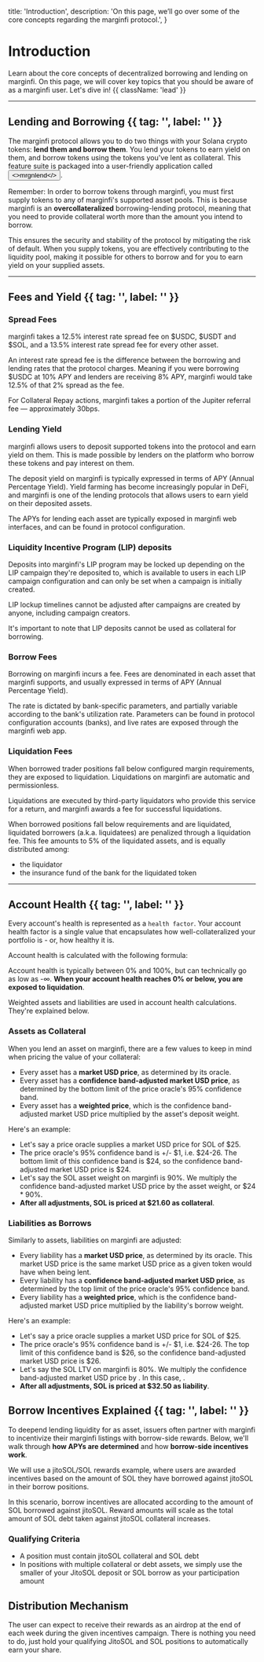 

  title: 'Introduction',
  description:
    'On this page, we’ll go over some of the core concepts regarding the marginfi protocol.',
}

# Introduction

Learn about the core concepts of decentralized borrowing and lending on marginfi. On this page, we will cover key topics that you should be aware of as a marginfi user. Let's dive in! {{ className: 'lead' }}

---

## Lending and Borrowing {{ tag: '', label: '' }}

The marginfi protocol allows you to do two things with your Solana crypto tokens: **lend them and borrow them**. You lend your tokens to earn yield on them, and borrow tokens using the tokens you've lent as collateral. This feature suite is packaged into a user-friendly application called <Button href="https://app.marginfi.com/" variant="text"><>mrgnlend</></Button>.

Remember: In order to borrow tokens through marginfi, you must first supply tokens to any of marginfi's supported asset pools. This is because marginfi is an **overcollateralized** borrowing-lending protocol, meaning that you need to provide collateral worth more than the amount you intend to borrow.

This ensures the security and stability of the protocol by mitigating the risk of default. When you supply tokens, you are effectively contributing to the liquidity pool, making it possible for others to borrow and for you to earn yield on your supplied assets.

---

## Fees and Yield {{ tag: '', label: '' }}

### Spread Fees

marginfi takes a 12.5% interest rate spread fee on $USDC, $USDT and $SOL, and a 13.5% interest rate spread fee for every other asset.

An interest rate spread fee is the difference between the borrowing and lending rates that the protocol charges. Meaning if you were borrowing $USDC at 10% APY and lenders are receiving 8% APY, marginfi would take 12.5% of that 2% spread as the fee.

For Collateral Repay actions, marginfi takes a portion of the Jupiter referral fee — approximately 30bps.

### Lending Yield

marginfi allows users to deposit supported tokens into the protocol and earn yield on them. This is made possible by lenders on the platform who borrow these tokens and pay interest on them.

The deposit yield on marginfi is typically expressed in terms of APY (Annual Percentage Yield). Yield farming has become increasingly popular in DeFi, and marginfi is one of the lending protocols that allows users to earn yield on their deposited assets.

The APYs for lending each asset are typically exposed in marginfi web interfaces, and can be found in protocol configuration.

### Liquidity Incentive Program (LIP) deposits

Deposits into marginfi's LIP program may be locked up depending on the LIP campaign they're deposited to, which is available to users in each LIP campaign configuration and can only be set when a campaign is initially created.

LIP lockup timelines cannot be adjusted after campaigns are created by anyone, including campaign creators.

It's important to note that LIP deposits cannot be used as collateral for borrowing.

### Borrow Fees

Borrowing on marginfi incurs a fee. Fees are denominated in each asset that marginfi supports, and usually expressed in terms of APY (Annual Percentage Yield).

The rate is dictated by bank-specific parameters, and partially variable according to the bank's utilization rate. Parameters can be found in protocol configuration accounts (banks), and live rates are exposed through the marginfi web app.

### Liquidation Fees

When borrowed trader positions fall below configured margin requirements, they are exposed to liquidation. Liquidations on marginfi are automatic and permissionless.

Liquidations are executed by third-party liquidators who provide this service for a return, and marginfi awards a fee for successful liquidations.

When borrowed positions fall below requirements and are liquidated, liquidated borrowers (a.k.a. liquidatees) are penalized through a liquidation fee. This fee amounts to 5% of the liquidated assets, and is equally distributed among:
  * the liquidator
  * the insurance fund of the bank for the liquidated token 

---

## Account Health {{ tag: '', label: '' }}

Every account's health is represented as a `health factor`. Your account health factor is a single value that encapsulates how well-collateralized your portfolio is - or, how healthy it is.

Account health is calculated with the following formula:

<ImageComponent
  src={AssetsAndLiabilities}
  width={700}
  height={700}
  alt="Assets And Liabilities"
/>

Account health is typically between 0% and 100%, but can technically go as low as -∞. **When your account health reaches 0% or below, you are exposed to liquidation**.

<Note>
  Weighted assets and liabilities are used in account health calculations.
  They're explained below.
</Note>

### Assets as Collateral

When you lend an asset on marginfi, there are a few values to keep in mind when pricing the value of your collateral:

- Every asset has a **market USD price**, as determined by its oracle.
- Every asset has a **confidence band-adjusted market USD price**, as determined by the bottom limit of the price oracle's 95% confidence band.
- Every asset has a **weighted price**, which is the confidence band-adjusted market USD price multiplied by the asset's deposit weight.

Here's an example:

- Let's say a price oracle supplies a market USD price for SOL of $25.
- The price oracle's 95% confidence band is +/- $1, i.e. $24-26. The bottom limit of this confidence band is $24, so the confidence band-adjusted market USD price is $24.
- Let's say the SOL asset weight on marginfi is 90%. We multiply the confidence band-adjusted market USD price by the asset weight, or $24 \* 90%.
- **After all adjustments, SOL is priced at $21.60 as collateral**.

### Liabilities as Borrows

Similarly to assets, liabilities on marginfi are adjusted:

- Every liability has a **market USD price**, as determined by its oracle. This market USD price is the same market USD price as a given token would have when being lent.
- Every liability has a **confidence band-adjusted market USD price**, as determined by the top limit of the price oracle's 95% confidence band.
- Every liability has a **weighted price**, which is the confidence band-adjusted market USD price multiplied by the liability's borrow weight.

Here's an example:

- Let's say a price oracle supplies a market USD price for SOL of $25.
- The price oracle's 95% confidence band is +/- $1, i.e. $24-26. The top limit of this confidence band is $26, so the confidence band-adjusted market USD price is $26.
- Let's say the SOL LTV on marginfi is 80%. We multiply the confidence band-adjusted market USD price by <Math>1/LTV</Math>. In this case, <Math>1/0.80 = 1.25</Math>.
- **After all adjustments, SOL is priced at $32.50 as liability**.

## Borrow Incentives Explained {{ tag: '', label: '' }}

To deepend lending liquidity for as asset, issuers often partner with marginfi to incentivize their marginfi listings with borrow-side rewards. Below, we'll walk through **how APYs are determined** and how **borrow-side incentives work**.

<Note>
We will use a jitoSOL/SOL rewards example, where users are awarded incentives based on the amount of SOL they have borrowed against jitoSOL in their borrow positions.
</Note>

In this scenario, borrow incentives are allocated according to the amount of SOL borrowed against jitoSOL. Reward amounts will scale as the total amount of SOL debt taken against jitoSOL collateral increases.

### Qualifying Criteria
* A position must contain jitoSOL collateral and SOL debt
* In positions with multiple collateral or debt assets, we simply use the smaller of your JitoSOL deposit or SOL borrow as your participation amount

## Distribution Mechanism
The user can expect to receive their rewards as an airdrop at the end of each week during the given incentives campaign. There is nothing you need to do, just hold your qualifying JitoSOL and SOL positions to automatically earn your share.
